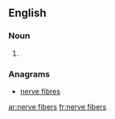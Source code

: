 ==English==

===Noun===
{{head|en|head=[[nerve]] [[fibers]]}}

# {{plural of|nerve fiber}}

===Anagrams===
* [[nerve fibres#English|nerve fibres]]

[[ar:nerve fibers]]
[[fr:nerve fibers]]